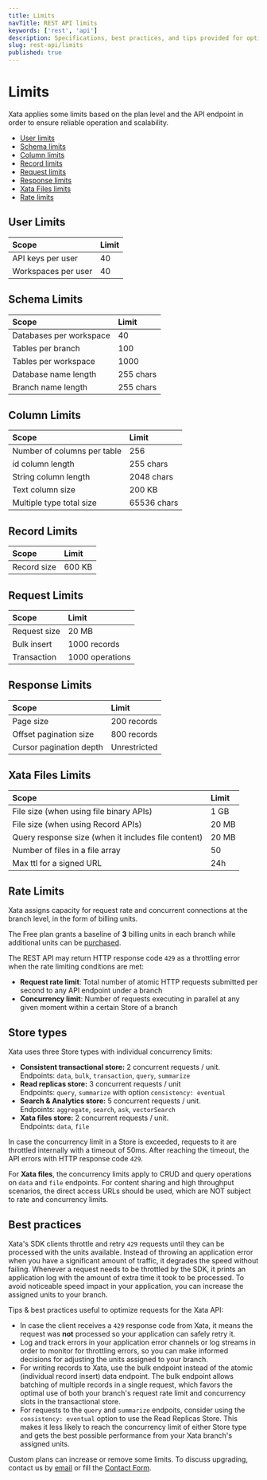 ```yaml
---
title: Limits
navTitle: REST API limits
keywords: ['rest', 'api']
description: Specifications, best practices, and tips provided for optimizing requests
slug: rest-api/limits
published: true
---
```


# Limits

Xata applies some limits based on the plan level and the API endpoint in order to ensure reliable operation and scalability.

- [User limits](#user-limits)
- [Schema limits](#schema-limits)
- [Column limits](#column-limits)
- [Record limits](#record-limits)
- [Request limits](#request-limits)
- [Response limits](#response-limits)
- [Xata Files limits](#xata-files-limits)
- [Rate limits](#rate-limits)

## User Limits

| Scope               | Limit |
| :------------------ | :---- |
| API keys per user   | 40    |
| Workspaces per user | 40    |

## Schema Limits

| Scope                   | Limit     |
| :---------------------- | :-------- |
| Databases per workspace | 40        |
| Tables per branch       | 100       |
| Tables per workspace    | 1000      |
| Database name length    | 255 chars |
| Branch name length      | 255 chars |

## Column Limits

| Scope                       | Limit       |
| :-------------------------- | :---------- |
| Number of columns per table | 256         |
| id column length            | 255 chars   |
| String column length        | 2048 chars  |
| Text column size            | 200 KB      |
| Multiple type total size    | 65536 chars |

## Record Limits

| Scope       | Limit  |
| :---------- | :----- |
| Record size | 600 KB |

## Request Limits

| Scope        | Limit           |
| :----------- | :-------------- |
| Request size | 20 MB           |
| Bulk insert  | 1000 records    |
| Transaction  | 1000 operations |

## Response Limits

| Scope                   | Limit        |
| :---------------------- | :----------- |
| Page size               | 200 records  |
| Offset pagination size  | 800 records  |
| Cursor pagination depth | Unrestricted |

## Xata Files Limits

| Scope                                               | Limit |
| :-------------------------------------------------- | :---- |
| File size (when using file binary APIs)             | 1 GB  |
| File size (when using Record APIs)                  | 20 MB |
| Query response size (when it includes file content) | 20 MB |
| Number of files in a file array                     | 50    |
| Max ttl for a signed URL                            | 24h   |

## Rate Limits

Xata assigns capacity for request rate and concurrent connections at the branch level, in the form of billing units.

The Free plan grants a baseline of **3** billing units in each branch while additional units can be [purchased](https://xata.io/pricing).

The REST API may return HTTP response code `429` as a throttling error when the rate limiting conditions are met:

- **Request rate limit**: Total number of atomic HTTP requests submitted per second to any API endpoint under a branch
- **Concurrency limit**: Number of requests executing in parallel at any given moment within a certain Store of a branch

## Store types

Xata uses three Store types with individual concurrency limits:

- **Consistent transactional store:** 2 concurrent requests / unit.  
  Endpoints: `data`, `bulk`, `transaction`, `query`, `summarize`
- **Read replicas store:** 3 concurrent requests / unit  
  Endpoints: `query`, `summarize` with option `consistency: eventual`
- **Search & Analytics store:** 5 concurrent requests / unit.  
  Endpoints: `aggregate`, `search`, `ask`, `vectorSearch`
- **Xata files store:** 2 concurrent requests / unit.  
  Endpoints: `data`, `file`

In case the concurrency limit in a Store is exceeded, requests to it are throttled internally with a timeout of 50ms. After reaching the timeout, the API errors with HTTP response code `429`.

For **Xata files**, the concurrency limits apply to CRUD and query operations on `data` and `file` endpoints. For content sharing and high throughput scenarios, the direct access URLs should be used, which are NOT subject to rate and concurrency limits.

## Best practices

Xata's SDK clients throttle and retry `429` requests until they can be processed with the units available. Instead of throwing an application error when you have a significant amount of traffic, it degrades the speed without failing. Whenever a request needs to be throttled by the SDK, it prints an application log with the amount of extra time it took to be processed. To avoid noticeable speed impact in your application, you can increase the assigned units to your branch.

Tips & best practices useful to optimize requests for the Xata API:

- In case the client receives a `429` response code from Xata, it means the request was **not** processed so your application can safely retry it.
- Log and track errors in your application error channels or log streams in order to monitor for throttling errors, so you can make informed decisions for adjusting the units assigned to your branch.
- For writing records to Xata, use the bulk endpoint instead of the atomic (individual record insert) data endpoint. The bulk endpoint allows batching of multiple records in a single request, which favors the optimal use of both your branch's request rate limit and concurrency slots in the transactional store.
- For requests to the `query` and `summarize` endpoits, consider using the `consistency: eventual` option to use the Read Replicas Store. This makes it less likely to reach the concurrency limit of either Store type and gets the best possible performance from your Xata branch's assigned units.

Custom plans can increase or remove some limits. To discuss upgrading, contact us by [email](mailto:support@xata.io) or fill the [Contact Form](https://support.xata.io/hc/en-us/requests/new).
